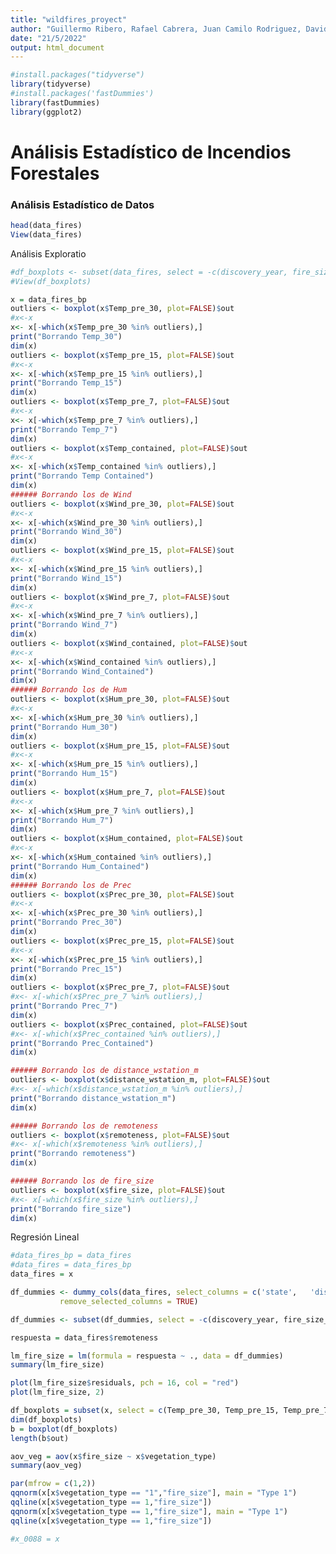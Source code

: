 ```yaml
---
title: "wildfires_proyect"
author: "Guillermo Ribero, Rafael Cabrera, Juan Camilo Rodriguez, David Melendez"
date: "21/5/2022"
output: html_document
---
```


```r
#install.packages("tidyverse")
library(tidyverse)
#install.packages('fastDummies')
library(fastDummies)
library(ggplot2)
```


# Análisis Estadístico de Incendios Forestales
### Análisis Estadístico de Datos

```r


head(data_fires)
View(data_fires)
```

Análisis Exploratio

```r
#df_boxplots <- subset(data_fires, select = -c(discovery_year, fire_size_class, state, discovery_month, vegetation_type, fire_cause))
#View(df_boxplots)

x = data_fires_bp
outliers <- boxplot(x$Temp_pre_30, plot=FALSE)$out
#x<-x
x<- x[-which(x$Temp_pre_30 %in% outliers),]
print("Borrando Temp_30")
dim(x)
outliers <- boxplot(x$Temp_pre_15, plot=FALSE)$out
#x<-x
x<- x[-which(x$Temp_pre_15 %in% outliers),]
print("Borrando Temp_15")
dim(x)
outliers <- boxplot(x$Temp_pre_7, plot=FALSE)$out
#x<-x
x<- x[-which(x$Temp_pre_7 %in% outliers),]
print("Borrando Temp_7")
dim(x)
outliers <- boxplot(x$Temp_contained, plot=FALSE)$out
#x<-x
x<- x[-which(x$Temp_contained %in% outliers),]
print("Borrando Temp Contained")
dim(x)
###### Borrando los de Wind
outliers <- boxplot(x$Wind_pre_30, plot=FALSE)$out
#x<-x
x<- x[-which(x$Wind_pre_30 %in% outliers),]
print("Borrando Wind_30")
dim(x)
outliers <- boxplot(x$Wind_pre_15, plot=FALSE)$out
#x<-x
x<- x[-which(x$Wind_pre_15 %in% outliers),]
print("Borrando Wind_15")
dim(x)
outliers <- boxplot(x$Wind_pre_7, plot=FALSE)$out
#x<-x
x<- x[-which(x$Wind_pre_7 %in% outliers),]
print("Borrando Wind_7")
dim(x)
outliers <- boxplot(x$Wind_contained, plot=FALSE)$out
#x<-x
x<- x[-which(x$Wind_contained %in% outliers),]
print("Borrando Wind_Contained")
dim(x)
###### Borrando los de Hum
outliers <- boxplot(x$Hum_pre_30, plot=FALSE)$out
#x<-x
x<- x[-which(x$Hum_pre_30 %in% outliers),]
print("Borrando Hum_30")
dim(x)
outliers <- boxplot(x$Hum_pre_15, plot=FALSE)$out
#x<-x
x<- x[-which(x$Hum_pre_15 %in% outliers),]
print("Borrando Hum_15")
dim(x)
outliers <- boxplot(x$Hum_pre_7, plot=FALSE)$out
#x<-x
x<- x[-which(x$Hum_pre_7 %in% outliers),]
print("Borrando Hum_7")
dim(x)
outliers <- boxplot(x$Hum_contained, plot=FALSE)$out
#x<-x
x<- x[-which(x$Hum_contained %in% outliers),]
print("Borrando Hum_Contained")
dim(x)
###### Borrando los de Prec
outliers <- boxplot(x$Prec_pre_30, plot=FALSE)$out
#x<-x
x<- x[-which(x$Prec_pre_30 %in% outliers),]
print("Borrando Prec_30")
dim(x)
outliers <- boxplot(x$Prec_pre_15, plot=FALSE)$out
#x<-x
x<- x[-which(x$Prec_pre_15 %in% outliers),]
print("Borrando Prec_15")
dim(x)
outliers <- boxplot(x$Prec_pre_7, plot=FALSE)$out
#x<- x[-which(x$Prec_pre_7 %in% outliers),]
print("Borrando Prec_7")
dim(x)
outliers <- boxplot(x$Prec_contained, plot=FALSE)$out
#x<- x[-which(x$Prec_contained %in% outliers),]
print("Borrando Prec_Contained")
dim(x)

###### Borrando los de distance_wstation_m
outliers <- boxplot(x$distance_wstation_m, plot=FALSE)$out
#x<- x[-which(x$distance_wstation_m %in% outliers),]
print("Borrando distance_wstation_m")
dim(x)

###### Borrando los de remoteness
outliers <- boxplot(x$remoteness, plot=FALSE)$out
#x<- x[-which(x$remoteness %in% outliers),]
print("Borrando remoteness")
dim(x)

###### Borrando los de fire_size
outliers <- boxplot(x$fire_size, plot=FALSE)$out
#x<- x[-which(x$fire_size %in% outliers),]
print("Borrando fire_size")
dim(x)
```


Regresión Lineal 

```r
#data_fires_bp = data_fires
#data_fires = data_fires_bp
data_fires = x

df_dummies <- dummy_cols(data_fires, select_columns = c('state',   'discovery_month', 'vegetation_type', 'fire_cause'),
           remove_selected_columns = TRUE)

df_dummies <- subset(df_dummies, select = -c(discovery_year, fire_size_class, state_WY, discovery_month_Sep, vegetation_type_16, remoteness, fire_cause_Smoking))

respuesta = data_fires$remoteness

lm_fire_size = lm(formula = respuesta ~ ., data = df_dummies)
summary(lm_fire_size)

plot(lm_fire_size$residuals, pch = 16, col = "red")
plot(lm_fire_size, 2)
```

```r
df_boxplots = subset(x, select = c(Temp_pre_30, Temp_pre_15, Temp_pre_7, Temp_contained)) 
dim(df_boxplots)
b = boxplot(df_boxplots)
length(b$out)
```

```r
aov_veg = aov(x$fire_size ~ x$vegetation_type)
summary(aov_veg)

par(mfrow = c(1,2))
qqnorm(x[x$vegetation_type == "1","fire_size"], main = "Type 1")
qqline(x[x$vegetation_type == 1,"fire_size"])
qqnorm(x[x$vegetation_type == 1,"fire_size"], main = "Type 1")
qqline(x[x$vegetation_type == 1,"fire_size"])
```


```r
#x_0088 = x
```

